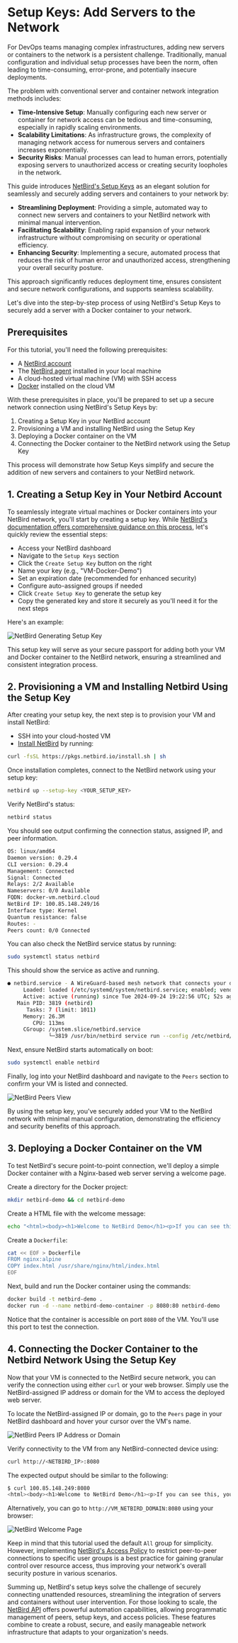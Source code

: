 # Setup Keys: Add Servers to the Network

For DevOps teams managing complex infrastructures, adding new servers or containers to the network is a persistent challenge. Traditionally, manual configuration and individual setup processes have been the norm, often leading to time-consuming, error-prone, and potentially insecure deployments.

The problem with conventional server and container network integration methods includes:

* **Time-Intensive Setup**: Manually configuring each new server or container for network access can be tedious and time-consuming, especially in rapidly scaling environments.
* **Scalability Limitations**: As infrastructure grows, the complexity of managing network access for numerous servers and containers increases exponentially.
* **Security Risks**: Manual processes can lead to human errors, potentially exposing servers to unauthorized access or creating security loopholes in the network.

This guide introduces [NetBird's Setup Keys](https://docs.netbird.io/how-to/register-machines-using-setup-keys) as an elegant solution for seamlessly and securely adding servers and containers to your network by:

* **Streamlining Deployment**: Providing a simple, automated way to connect new servers and containers to your NetBird network with minimal manual intervention.
* **Facilitating Scalability**: Enabling rapid expansion of your network infrastructure without compromising on security or operational efficiency.
* **Enhancing Security**: Implementing a secure, automated process that reduces the risk of human error and unauthorized access, strengthening your overall security posture.

This approach significantly reduces deployment time, ensures consistent and secure network configurations, and supports seamless scalability. 

Let's dive into the step-by-step process of using NetBird's Setup Keys to securely add a server with a Docker container to your network.

## Prerequisites

For this tutorial, you'll need the following prerequisites:

* A [NetBird account](https://app.netbird.io/)
* The [NetBird agent](https://docs.netbird.io/how-to/installation) installed in your local machine
* A cloud-hosted virtual machine (VM) with SSH access
* [Docker](https://www.docker.com/) installed on the cloud VM

With these prerequisites in place, you'll be prepared to set up a secure network connection using NetBird's Setup Keys by:

1. Creating a Setup Key in your NetBird account
2. Provisioning a VM and installing NetBird using the Setup Key
3. Deploying a Docker container on the VM
4. Connecting the Docker container to the NetBird network using the Setup Key

This process will demonstrate how Setup Keys simplify and secure the addition of new servers and containers to your NetBird network.

## 1. Creating a Setup Key in Your Netbird Account

To seamlessly integrate virtual machines or Docker containers into your NetBird network, you'll start by creating a setup key. While [NetBird's documentation offers comprehensive guidance on this process](https://docs.netbird.io/how-to/register-machines-using-setup-keys), let's quickly review the essential steps:

* Access your NetBird dashboard
* Navigate to the `Setup Keys` section
* Click the `Create Setup Key` button on the right
* Name your key (e.g., "VM-Docker-Demo")
* Set an expiration date (recommended for enhanced security)
* Configure auto-assigned groups if needed
* Click `Create Setup Key` to generate the setup key
* Copy the generated key and store it securely as you'll need it for the next steps

Here's an example:

![NetBird Generating Setup Key](/public/docs-static/img/how-to-guides/setup-keys-add-servers-to-network/setup-keys-add-server-01.png)

This setup key will serve as your secure passport for adding both your VM and Docker container to the NetBird network, ensuring a streamlined and consistent integration process. 

## 2. Provisioning a VM and Installing Netbird Using the Setup Key

After creating your setup key, the next step is to provision your VM and install NetBird:

* SSH into your cloud-hosted VM
* [Install NetBird](https://docs.netbird.io/how-to/installation) by running:

```bash
curl -fsSL https://pkgs.netbird.io/install.sh | sh
```

Once installation completes, connect to the NetBird network using your setup key:

```bash
netbird up --setup-key <YOUR_SETUP_KEY>
```

Verify NetBird's status:

```bash
netbird status
```

You should see output confirming the connection status, assigned IP, and peer information.

```bash
OS: linux/amd64
Daemon version: 0.29.4
CLI version: 0.29.4
Management: Connected
Signal: Connected
Relays: 2/2 Available
Nameservers: 0/0 Available
FQDN: docker-vm.netbird.cloud
NetBird IP: 100.85.148.249/16
Interface type: Kernel
Quantum resistance: false
Routes: -
Peers count: 0/0 Connected
```

You can also check the NetBird service status by running:

```bash
sudo systemctl status netbird
```

This should show the service as active and running.

```bash
● netbird.service - A WireGuard-based mesh network that connects your devices into a single private network.
     Loaded: loaded (/etc/systemd/system/netbird.service; enabled; vendor preset: enabled)
     Active: active (running) since Tue 2024-09-24 19:22:56 UTC; 52s ago
   Main PID: 3819 (netbird)
      Tasks: 7 (limit: 1011)
     Memory: 26.3M
        CPU: 113ms
     CGroup: /system.slice/netbird.service
             └─3819 /usr/bin/netbird service run --config /etc/netbird/config.json --log-level info --daemon-ad
```

Next, ensure NetBird starts automatically on boot:

```bash
sudo systemctl enable netbird
```

Finally, log into your NetBird dashboard and navigate to the `Peers` section to confirm your VM is listed and connected.

![NetBird Peers View](/public/docs-static/img/how-to-guides/setup-keys-add-servers-to-network/setup-keys-add-server-02.png)

By using the setup key, you've securely added your VM to the NetBird network with minimal manual configuration, demonstrating the efficiency and security benefits of this approach.

## 3. Deploying a Docker Container on the VM

To test NetBird's secure point-to-point connection, we'll deploy a simple Docker container with a Nginx-based web server serving a welcome page.

Create a directory for the Docker project:

```bash
mkdir netbird-demo && cd netbird-demo
```

Create a HTML file with the welcome message:

```bash
echo "<html><body><h1>Welcome to NetBird Demo</h1><p>If you can see this, you've successfully connected to the container via NetBird.</p></body></html>" > index.html
```

Create a `Dockerfile`:

```bash
cat << EOF > Dockerfile
FROM nginx:alpine
COPY index.html /usr/share/nginx/html/index.html
EOF
```

Next, build and run the Docker container using the commands:

```bash
docker build -t netbird-demo .
docker run -d --name netbird-demo-container -p 8080:80 netbird-demo
```

Notice that the container is accessible on port `8080` of the VM. You'll use this port to test the connection.

## 4. Connecting the Docker Container to the Netbird Network Using the Setup Key

Now that your VM is connected to the NetBird secure network, you can verify the connection using either `curl` or your web browser. Simply use the NetBird-assigned IP address or domain for the VM to access the deployed web server.

To locate the NetBird-assigned IP or domain, go to the `Peers` page in your NetBird dashboard and hover your cursor over the VM's name.

![NetBird Peers IP Address or Domain](/public/docs-static/img/how-to-guides/setup-keys-add-servers-to-network/setup-keys-add-server-03.png)

Verify connectivity to the VM from any NetBird-connected device using:

```bash
curl http://<NETBIRD_IP>:8080
```

The expected output should be similar to the following:

```bash
$ curl 100.85.148.249:8080
<html><body><h1>Welcome to NetBird Demo</h1><p>If you can see this, you've successfully connected to the container via NetBird.</p></body></html>
```

Alternatively, you can go to `http://VM_NETBIRD_DOMAIN:8080` using your browser:

![NetBird Welcome Page](/public/docs-static/img/how-to-guides/setup-keys-add-servers-to-network/setup-keys-add-server-04.png)

Keep in mind that this tutorial used the default `All` group for simplicity. However, implementing [NetBird's Access Policy](https://docs.netbird.io/how-to/manage-network-access) to restrict peer-to-peer connections to specific user groups is a best practice for gaining granular control over resource access, thus improving your network's overall security posture in various scenarios.


Summing up, NetBird's setup keys solve the challenge of securely connecting unattended resources, streamlining the integration of servers and containers without user intervention. For those looking to scale, the [NetBird API](https://docs.netbird.io/api/resources/setup-keys) offers powerful automation capabilities, allowing programmatic management of peers, setup keys, and access policies. These features combine to create a robust, secure, and easily manageable network infrastructure that adapts to your organization's needs.